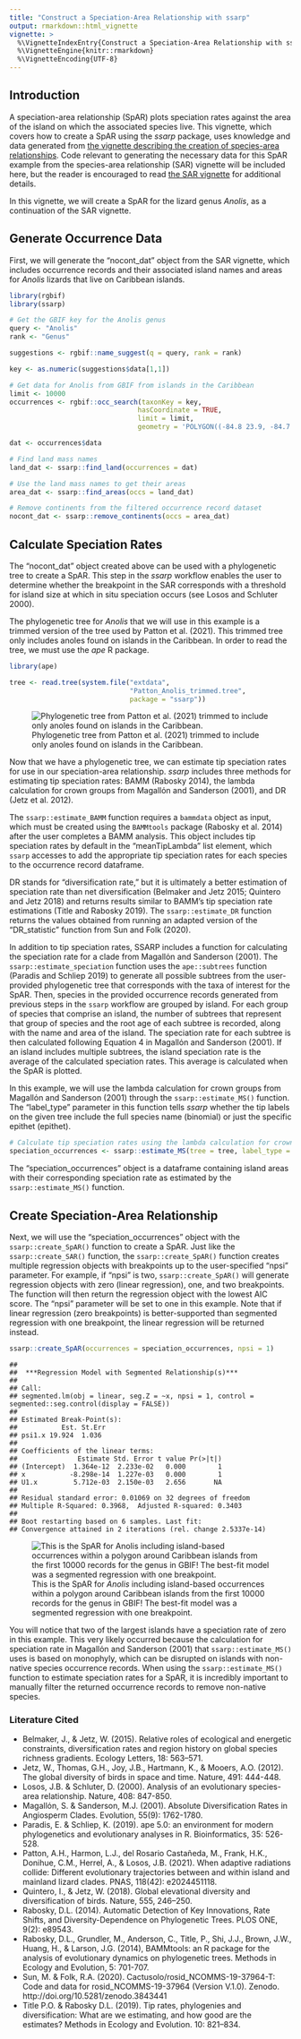 ```yaml
---
title: "Construct a Speciation-Area Relationship with ssarp"
output: rmarkdown::html_vignette
vignette: >
  %\VignetteIndexEntry{Construct a Speciation-Area Relationship with ssarp}
  %\VignetteEngine{knitr::rmarkdown}
  %\VignetteEncoding{UTF-8}
---
```




## Introduction

A speciation-area relationship (SpAR) plots speciation rates against the area of the island on which the associated species live. This vignette, which covers how to create a SpAR using the *ssarp* package, uses knowledge and data generated from [the vignette describing the creation of species-area relationships](https://kmartinet.github.io/ssarp/articles/Create_SAR.html). Code relevant to generating the necessary data for this SpAR example from the species-area relationship (SAR) vignette will be included here, but the reader is encouraged to read [the SAR vignette](https://kmartinet.github.io/ssarp/articles/Create_SAR.html) for additional details.

In this vignette, we will create a SpAR for the lizard genus *Anolis*, as a continuation of the SAR vignette.

## Generate Occurrence Data
First, we will generate the "nocont_dat" object from the SAR vignette, which includes occurrence records and their associated island names and areas for *Anolis* lizards that live on Caribbean islands.


``` r
library(rgbif)
library(ssarp)

# Get the GBIF key for the Anolis genus
query <- "Anolis"
rank <- "Genus"

suggestions <- rgbif::name_suggest(q = query, rank = rank)

key <- as.numeric(suggestions$data[1,1])

# Get data for Anolis from GBIF from islands in the Caribbean
limit <- 10000
occurrences <- rgbif::occ_search(taxonKey = key, 
                                hasCoordinate = TRUE, 
                                limit = limit,
                                geometry = 'POLYGON((-84.8 23.9, -84.7 16.4, -65.2 13.9, -63.1 11.0, -56.9 15.5, -60.5 21.9, -79.3 27.8, -79.8 24.8, -84.8 23.9))')

dat <- occurrences$data

# Find land mass names
land_dat <- ssarp::find_land(occurrences = dat)

# Use the land mass names to get their areas
area_dat <- ssarp::find_areas(occs = land_dat)

# Remove continents from the filtered occurrence record dataset
nocont_dat <- ssarp::remove_continents(occs = area_dat)
```


## Calculate Speciation Rates
The “nocont_dat” object created above can be used with a phylogenetic tree to create a SpAR. This step in the *ssarp* workflow enables the user to determine whether the breakpoint in the SAR corresponds with a threshold for island size at which in situ speciation occurs (see Losos and Schluter 2000). 

The phylogenetic tree for *Anolis* that we will use in this example is a trimmed version of the tree used by Patton et al. (2021). This trimmed tree only includes anoles found on islands in the Caribbean. In order to read the tree, we must use the *ape* R package.



``` r
library(ape)

tree <- read.tree(system.file("extdata", 
                              "Patton_Anolis_trimmed.tree", 
                              package = "ssarp"))
```
![Phylogenetic tree from Patton et al. (2021) trimmed to include only anoles found on islands in the Caribbean.](anolis_tree.png)

Now that we have a phylogenetic tree, we can estimate tip speciation rates for use in our speciation-area relationship. *ssarp* includes three methods for estimating tip speciation rates: BAMM (Rabosky 2014), the lambda calculation for crown groups from Magallόn and Sanderson (2001), and DR (Jetz et al. 2012). 

The `ssarp::estimate_BAMM` function requires a `bammdata` object as input, which must be created using the `BAMMtools` package (Rabosky et al. 2014) after the user completes a BAMM analysis. This object includes tip speciation rates by default in the “meanTipLambda” list element, which `ssarp` accesses to add the appropriate tip speciation rates for each species to the occurrence record dataframe. 

DR stands for “diversification rate,” but it is ultimately a better estimation of speciation rate than net diversification (Belmaker and Jetz 2015; Quintero and Jetz 2018) and returns results similar to BAMM’s tip speciation rate estimations (Title and Rabosky 2019). The `ssarp::estimate_DR` function returns the values obtained from running an adapted version of the “DR_statistic” function from Sun and Folk (2020).

In addition to tip speciation rates, SSARP includes a function for calculating the speciation rate for a clade from Magallόn and Sanderson (2001). The `ssarp::estimate_speciation` function uses the `ape::subtrees` function (Paradis and Schliep 2019) to generate all possible subtrees from the user-provided phylogenetic tree that corresponds with the taxa of interest for the SpAR. Then, species in the provided occurrence records generated from previous steps in the `ssarp` workflow are grouped by island. For each group of species that comprise an island, the number of subtrees that represent that group of species and the root age of each subtree is recorded, along with the name and area of the island. The speciation rate for each subtree is then calculated following Equation 4 in Magallόn and Sanderson (2001). If an island includes multiple subtrees, the island speciation rate is the average of the calculated speciation rates. This average is calculated when the SpAR is plotted.

In this example, we will use the lambda calculation for crown groups from Magallόn and Sanderson (2001) through the `ssarp::estimate_MS()` function. The "label_type" parameter in this function tells *ssarp* whether the tip labels on the given tree include the full species name (binomial) or just the specific epithet (epithet).


``` r
# Calculate tip speciation rates using the lambda calculation for crown groups from Magallόn and Sanderson (2001)
speciation_occurrences <- ssarp::estimate_MS(tree = tree, label_type = "epithet", occurrences = nocont_dat)
```

The “speciation_occurrences” object is a dataframe containing island areas with their corresponding speciation rate as estimated by the `ssarp::estimate_MS()` function.

## Create Speciation-Area Relationship
Next, we will use the “speciation_occurrences” object with the `ssarp::create_SpAR()` function to create a SpAR. Just like the `ssarp::create_SAR()` function, the `ssarp::create_SpAR()` function creates multiple regression objects with breakpoints up to the user-specified “npsi” parameter. For example, if “npsi” is two, `ssarp::create_SpAR()` will generate regression objects with zero (linear regression), one, and two breakpoints. The function will then return the regression object with the lowest AIC score. The “npsi” parameter will be set to one in this example. Note that if linear regression (zero breakpoints) is better-supported than segmented regression with one breakpoint, the linear regression will be returned instead.


``` r
ssarp::create_SpAR(occurrences = speciation_occurrences, npsi = 1)
```

```
## 
## 	***Regression Model with Segmented Relationship(s)***
## 
## Call: 
## segmented.lm(obj = linear, seg.Z = ~x, npsi = 1, control = segmented::seg.control(display = FALSE))
## 
## Estimated Break-Point(s):
##           Est. St.Err
## psi1.x 19.924  1.036
## 
## Coefficients of the linear terms:
##               Estimate Std. Error t value Pr(>|t|)
## (Intercept)  1.364e-12  2.233e-02   0.000        1
## x           -8.298e-14  1.227e-03   0.000        1
## U1.x         5.712e-03  2.150e-03   2.656       NA
## 
## Residual standard error: 0.01069 on 32 degrees of freedom
## Multiple R-Squared: 0.3968,  Adjusted R-squared: 0.3403 
## 
## Boot restarting based on 6 samples. Last fit:
## Convergence attained in 2 iterations (rel. change 2.5337e-14)
```
![This is the SpAR for *Anolis* including island-based occurrences within a polygon around Caribbean islands from the first 10000 records for the genus in GBIF! The best-fit model was a segmented regression with one breakpoint.](anolis_SpAR-1.png)


You will notice that two of the largest islands have a speciation rate of zero in this example. This very likely occurred because the calculation for speciation rate in Magallόn and Sanderson (2001) that `ssarp::estimate_MS()` uses is based on monophyly, which can be disrupted on islands with non-native species occurrence records. When using the `ssarp::estimate_MS()` function to estimate speciation rates for a SpAR, it is incredibly important to manually filter the returned occurrence records to remove non-native species.


### Literature Cited

* Belmaker, J., & Jetz, W. (2015). Relative roles of ecological and energetic constraints, diversification rates and region history on global species richness gradients. Ecology Letters, 18: 563–571.
* Jetz, W., Thomas, G.H., Joy, J.B., Hartmann, K., & Mooers, A.O. (2012). The global diversity of birds in space and time. Nature, 491: 444-448.
* Losos, J.B. & Schluter, D. (2000). Analysis of an evolutionary species-area relationship. Nature, 408: 847-850.
* Magallόn, S. & Sanderson, M.J. (2001). Absolute Diversification Rates in Angiosperm Clades. Evolution, 55(9): 1762-1780.
* Paradis, E. & Schliep, K. (2019). ape 5.0: an environment for modern phylogenetics and evolutionary analyses in R. Bioinformatics, 35: 526-528.
* Patton, A.H., Harmon, L.J., del Rosario Castañeda, M., Frank, H.K., Donihue, C.M., Herrel, A., & Losos, J.B. (2021). When adaptive radiations collide: Different evolutionary trajectories between and within island and mainland lizard clades. PNAS, 118(42): e2024451118.
* Quintero, I., & Jetz, W. (2018). Global elevational diversity and diversification of birds. Nature, 555, 246–250.
* Rabosky, D.L. (2014). Automatic Detection of Key Innovations, Rate Shifts, and Diversity-Dependence on Phylogenetic Trees. PLOS ONE, 9(2): e89543.
* Rabosky, D.L., Grundler, M., Anderson, C., Title, P., Shi, J.J., Brown, J.W., Huang, H., & Larson, J.G. (2014), BAMMtools: an R package for the analysis of evolutionary dynamics on phylogenetic trees. Methods in Ecology and Evolution, 5: 701-707.
* Sun, M. & Folk, R.A. (2020). Cactusolo/rosid_NCOMMS-19-37964-T: Code and data for rosid_NCOMMS-19-37964 (Version V.1.0). Zenodo. http://doi.org/10.5281/zenodo.3843441
* Title P.O. & Rabosky D.L. (2019). Tip rates, phylogenies and diversification: What are we estimating, and how good are the estimates? Methods in Ecology and Evolution. 10: 821–834.
